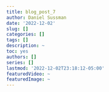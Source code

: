 ```yaml
---
title: blog_post_7
author: Daniel Sussman
date: '2022-12-02'
slug: []
categories: []
tags: []
description: ~
toc: yes
authors: []
series: []
lastmod: '2022-12-02T23:18:12-05:00'
featuredVideo: ~
featuredImage: ~
---
```

